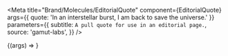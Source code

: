 
<Meta
  title="Brand/Molecules/EditorialQuote"
  component={EditorialQuote}
  args={{ quote: 'In an interstellar burst, I am back to save the universe.' }}
  parameters={{
    subtitle: `A pull quote for use in an editorial page.`,
    source: 'gamut-labs',
  }}
/>

<Canvas withSource="open" className="dark">
  <Story name="EditorialQuote">{(args) => <EditorialQuote {...args} />}</Story>
</Canvas>

<Props story="EditorialQuote" />
